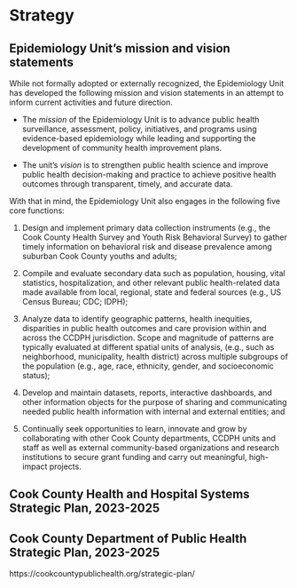 # Strategy {.unnumbered}

## Epidemiology Unit's mission and vision statements

While not formally adopted or externally recognized, the Epidemiology Unit has developed the following mission and vision statements in an attempt to inform current activities and future direction.

-   The *mission* of the Epidemiology Unit is to advance public health surveillance, assessment, policy, initiatives, and programs using evidence-based epidemiology while leading and supporting the development of community health improvement plans.

-   The unit's *vision* is to strengthen public health science and improve public health decision-making and practice to achieve positive health outcomes through transparent, timely, and accurate data.

With that in mind, the Epidemiology Unit also engages in the following five core functions:

1.  Design and implement primary data collection instruments (e.g., the Cook County Health Survey and Youth Risk Behavioral Survey) to gather timely information on behavioral risk and disease prevalence among suburban Cook County youths and adults;

2.  Compile and evaluate secondary data such as population, housing, vital statistics, hospitalization, and other relevant public health-related data made available from local, regional, state and federal sources (e.g., US Census Bureau; CDC; IDPH);

3.  Analyze data to identify geographic patterns, health inequities, disparities in public health outcomes and care provision within and across the CCDPH jurisdiction. Scope and magnitude of patterns are typically evaluated at different spatial units of analysis, (e.g., such as neighborhood, municipality, health district) across multiple subgroups of the population (e.g., age, race, ethnicity, gender, and socioeconomic status);

4.  Develop and maintain datasets, reports, interactive dashboards, and other information objects for the purpose of sharing and communicating needed public health information with internal and external entities; and

5.  Continually seek opportunities to learn, innovate and grow by collaborating with other Cook County departments, CCDPH units and staff as well as external community-based organizations and research institutions to secure grant funding and carry out meaningful, high-impact projects.

## Cook County Health and Hospital Systems Strategic Plan, 2023-2025

## Cook County Department of Public Health Strategic Plan, 2023-2025
https://cookcountypublichealth.org/strategic-plan/
